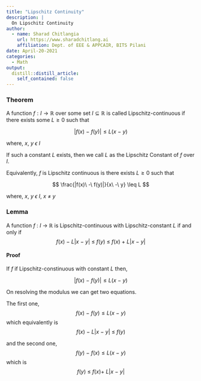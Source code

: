 ```yaml
---
title: "Lipschitz Continuity"
description: |
  On Lipschitz Continuity
author:
  - name: Sharad Chitlangia
    url: https://www.sharadchitlang.ai
    affiliation: Dept. of EEE & APPCAIR, BITS Pilani 
date: April-20-2021
categories:
  - Math
output: 
  distill::distill_article:
    self_contained: false
---
```


### Theorem

A function $f : I \rightarrow \mathbb{R}$ over some set $I \subseteq \mathbb{R}$ is called Lipschitz-continuous
if there exists some $L \geq 0$ such that 

$$
|f(x)\ -\ f(y)| \leq L (x\ -\ y)
$$

where, $x,\ y\ \epsilon\ I$


If such a constant $L$ exists, then we call $L$ as the Lipschitz Constant of $f$ over $I$.

Equivalently, $f$ is Lipschitz continuous is there exists $L \geq 0$ such that 

$$
\frac{|f(x)\ -\ f(y)|}{x\ -\ y} \leq L
$$

where, $x,\ y\ \epsilon\ I,\ x\ \neq\ y$

### Lemma

A function $f\ :\ I\ \rightarrow \ \mathbb{R}$ is Lipschitz-continuous with Lipschitz-constant $L$ if and only if 
$$
f(x)\ -\ L |x\ -\ y|\ \leq \ f(y) \ \leq \ f(x) \ + \ L |x\ -\ y|
$$

#### Proof

If $f$ if Lipschitz-constinuous with constant $L$ then,

$$
|f(x)\ -\ f(y)| \leq L (x\ -\ y)
$$

On resolving the modulus we can get two equations. 

The first one, $$f(x)\ -\ f(y) \leq L (x\ -\ y)$$
which equivalently is $$f(x)\ -\ L |x\ -\ y|\ \leq \ f(y)$$

and the second one, $$f(y)\ -\ f(x) \leq L (x\ -\ y)$$
which is $$f(y)\ \leq \ f(x) +\ L |x\ -\ y|$$
